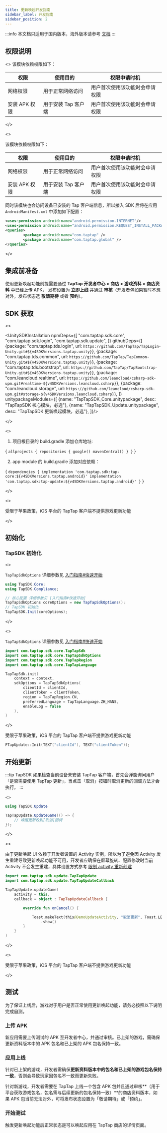 ```yaml
---
title: 更新唤起开发指南
sidebar_label: 开发指南
sidebar_position: 2
---
```



:::info
本文档只适用于国内版本，海外版本请参考 [文档](/tap-update-old-guide/)
:::

## 权限说明

<MultiLang kind="android_unity">

<>
该模块依赖权限如下：

| 权限 | 使用目的 | 权限申请时机 |
| ---------------------- | ---------------------- | ---------------------- |
| 网络权限 | 用于正常网络访问 | 用户首次使用该功能时会申请权限 |
| 安装 APK 权限 | 用于安装 Tap 客户端 | 用户首次使用该功能时会申请权限 |
</>

<>

该模块依赖权限如下：

| 权限 | 使用目的 | 权限申请时机 |
| ---------------------- | ---------------------- | ---------------------- |
| 网络权限 | 用于正常网络访问 | 用户首次使用该功能时会申请权限 |
| 安装 APK 权限 | 用于安装 Tap 客户端 | 用户首次使用该功能时会申请权限 |

同时该模块也会访问设备已安装的 Tap 客户端信息，所以接入 SDK 后将在应用 `AndroidManifest.xml` 中添加如下配置：

```xml
<uses-permission android:name="android.permission.INTERNET"/>
<uses-permission android:name="android.permission.REQUEST_INSTALL_PACKAGES" />
<queries>
        <package android:name="com.taptap" />
        <package android:name="com.taptap.global" />
</queries>
```

</>

</MultiLang>

## 集成前准备

使用更新唤起功能前提需要通过 **TapTap 开发者中心 > 商店 > 游戏资料 > 商店资料** 中已经上传 APK， 发布设置为 **立即上线** 并通过 **审核**（开发者包如果暂时不想对外，发布状态选 **敬请期待** 或者 **预约**）。


## SDK 获取

<MultiLang kind="android_unity">

<>

<UnitySDKInstallation
npmDeps={[
"com.taptap.sdk.core",
"com.taptap.sdk.login",
"com.taptap.sdk.update",
]}
githubDeps={[
{package: "com.taptap.tds.login", url: `https://github.com/TapTap/TapLogin-Unity.git#${v4SDKVersions.taptap.unity}`},
{package: "com.taptap.tds.common", url: `https://github.com/TapTap/TapCommon-Unity.git#${v4SDKVersions.taptap.unity}`},
{package: "com.taptap.tds.bootstrap", url: `https://github.com/TapTap/TapBootstrap-Unity.git#${v4SDKVersions.taptap.unity}`},
{package: "com.leancloud.realtime", url: `https://github.com/leancloud/csharp-sdk-upm.git#realtime-${v4SDKVersions.leancloud.csharp}`},
{package: "com.leancloud.storage", url: `https://github.com/leancloud/csharp-sdk-upm.git#storage-${v4SDKVersions.leancloud.csharp}`},
]}
unitypackageModules={[
{name: "TapTapSDK_Core.unitypackage", desc: "TapTapSDK 核心模块，必选"},
{name: "TapTapSDK_Update.unitypackage", desc: "TapTapSDK 更新唤起模块，必选"},
]}/>

</>

<>

1. 项目根目录的 build.gradle 添加仓库地址:

<CodeBlock language="groovy">{
	`allprojects {
    repositories {
        google()
        mavenCentral()
   }
}`
}</CodeBlock>

2. app module 的 build.gradle 添加对应依赖：

<CodeBlock language="groovy">{
`dependencies {
    implementation 'com.taptap.sdk:tap-core:${v4SDKVersions.taptap.android}'
    implementation 'com.taptap.sdk:tap-update:${v4SDKVersions.taptap.android}'
}`
}</CodeBlock>

</>

<>

受限于苹果政策，iOS 平台的 TapTap 客户端不提供游戏更新功能

</>

</MultiLang>

## 初始化

### TapSDK 初始化

<MultiLang kind="android_unity">

<>

`TapTapSdkOptions` 详细参数见 [入门指南#快速开始](/v4/sdk/access/quickstart/#初始化)

```cs
using TapSDK.Core;
using TapSDK.Compliance;

// 核心配置 详细参数见 [入门指南#快速开始]
TapTapSdkOptions coreOptions = new TapTapSdkOptions();
// TapSDK 初始化
TapTapSDK.Init(coreOptions);
```

</>

<>

`TapTapSdkOptions` 详细参数见 [入门指南#快速开始](/v4/sdk/access/quickstart/#初始化)

```kotlin
import com.taptap.sdk.core.TapTapSdk
import com.taptap.sdk.core.TapTapSdkOptions
import com.taptap.sdk.core.TapTapRegion
import com.taptap.sdk.core.TapTapLanguage

TapTapSdk.init(
    context = context,
    sdkOptions = TapTapSdkOptions(
        clientId = clientId,
        clientToken = clientToken,
        region = TapTapRegion.CN,
        preferredLanguage = TapTapLanguage.ZH_HANS,
        enableLog = false
    ),
)
```
</>


受限于苹果政策，iOS 平台的 TapTap 客户端不提供游戏更新功能

```cpp
FTapUpdate::Init(TEXT("clientId"), TEXT("clientToken"));
```

</MultiLang>

## 开始更新

:::tip
TapSDK 如果检查当前设备未安装 TapTap 客户端，首先会弹窗询问用户「是否需要使用 TapTap 更新」，当点击「取消」按钮时取消更新的回调方法才会执行。
:::

<MultiLang kind="android_unity">

<>

```cs
using TapSDK.Update

TapTapUpdate.UpdateGame(() => {
    // 唤醒更新收到[取消]回调
});
```
</>

<>

由于更新唤起 UI 依赖于开发者设置的 Activity 实例，所以为了避免因 Activity 发生重建导致更新唤起功能不可用，开发者应确保在屏幕旋转、配置修改时当前 Activity 不会发生重建，具体设置方式参考 [限制 activity 重新创建](https://developer.android.com/guide/topics/resources/runtime-changes?hl=zh-cn#restrict-activity)

```kotlin
import com.taptap.sdk.update.TapTapUpdate
import com.taptap.sdk.update.TapTapUpdateCallback

TapTapUpdate.updateGame(
    activity = this,
    callback = object : TapTapUpdateCallback {

        override fun onCancel() {

            Toast.makeText(this@DemoUpdateActivity, "取消更新", Toast.LENGTH_SHORT)
                .show()
        }
    }
)
```
</>

<>

受限于苹果政策，iOS 平台的 TapTap 客户端不提供游戏更新功能

</>

</MultiLang>


## 测试
为了保证上线后，游戏对于用户是否正常使用更新唤起功能，请务必按照以下说明完成自测。

### 上传 APK

新应用需要上传测试的 APK 至开发者中心，并通过审核。已上架的游戏，需确保更新资料版本中的 APK 包名和已上架的 APK 包名保持一致。

### 应用上线

针对已上架的游戏，开发者需确保**更新资料版本中的包名和已上架的游戏包名保持一致**，否则会导致玩家因包名不一致而更新失败。

针对新游戏，开发者需要在 TapTap 上线一个包含 APK 包并且通过审核**（用于平台获取游戏包名，包名需与后续更新的包名保持一致）**的商店资料版本，如果 APK 包当前无法对外，可将发布状态设置为「敬请期待」或「预约」。

### 开始测试

触发更新唤起功能后正常状态是可以唤起应用在 TapTap 商店的详情页面。





